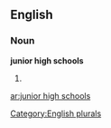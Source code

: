 
==English==

===Noun===
'''junior high schools'''

# {{plural of|[[junior high school]]}}

[[Category:English plurals]]

[[ar:junior high schools]]